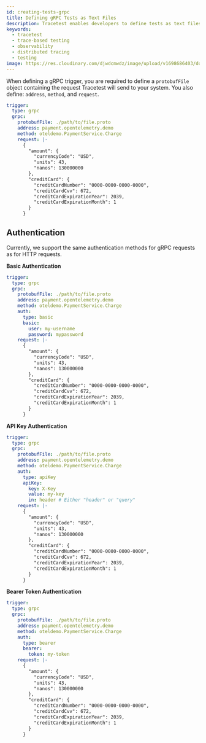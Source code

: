 ```yaml
---
id: creating-tests-grpc
title: Defining gRPC Tests as Text Files
description: Tracetest enables developers to define tests as text files and run them using a CLI. Integrate the execution of tests in your existing CI pipeline.
keywords:
  - tracetest
  - trace-based testing
  - observability
  - distributed tracing
  - testing
image: https://res.cloudinary.com/djwdcmwdz/image/upload/v1698686403/docs/Blog_Thumbnail_14_rsvkmo.jpg
---
```


When defining a gRPC trigger, you are required to define a `protobufFile` object containing the request Tracetest will send to your system. You also define: `address`, `method`, and `request`.

```yaml
trigger:
  type: grpc
  grpc:
    protobufFile: ./path/to/file.proto
    address: payment.opentelemetry.demo
    method: oteldemo.PaymentService.Charge
    request: |-
      {
        "amount": {
          "currencyCode": "USD",
          "units": 43,
          "nanos": 130000000
        },
        "creditCard": {
          "creditCardNumber": "0000-0000-0000-0000",
          "creditCardCvv": 672,
          "creditCardExpirationYear": 2039,
          "creditCardExpirationMonth": 1
        }
      }
```

## Authentication

Currently, we support the same authentication methods for gRPC requests as for HTTP requests.

**Basic Authentication**

```yaml
trigger:
  type: grpc
  grpc:
    protobufFile: ./path/to/file.proto
    address: payment.opentelemetry.demo
    method: oteldemo.PaymentService.Charge
    auth:
      type: basic
      basic:
        user: my-username
        password: mypassword
    request: |-
      {
        "amount": {
          "currencyCode": "USD",
          "units": 43,
          "nanos": 130000000
        },
        "creditCard": {
          "creditCardNumber": "0000-0000-0000-0000",
          "creditCardCvv": 672,
          "creditCardExpirationYear": 2039,
          "creditCardExpirationMonth": 1
        }
      }
```

**API Key Authentication**

```yaml
trigger:
  type: grpc
  grpc:
    protobufFile: ./path/to/file.proto
    address: payment.opentelemetry.demo
    method: oteldemo.PaymentService.Charge
    auth:
      type: apiKey
      apiKey:
        key: X-Key
        value: my-key
        in: header # Either "header" or "query"
    request: |-
      {
        "amount": {
          "currencyCode": "USD",
          "units": 43,
          "nanos": 130000000
        },
        "creditCard": {
          "creditCardNumber": "0000-0000-0000-0000",
          "creditCardCvv": 672,
          "creditCardExpirationYear": 2039,
          "creditCardExpirationMonth": 1
        }
      }
```

**Bearer Token Authentication**

```yaml
trigger:
  type: grpc
  grpc:
    protobufFile: ./path/to/file.proto
    address: payment.opentelemetry.demo
    method: oteldemo.PaymentService.Charge
    auth:
      type: bearer
      bearer:
        token: my-token
    request: |-
      {
        "amount": {
          "currencyCode": "USD",
          "units": 43,
          "nanos": 130000000
        },
        "creditCard": {
          "creditCardNumber": "0000-0000-0000-0000",
          "creditCardCvv": 672,
          "creditCardExpirationYear": 2039,
          "creditCardExpirationMonth": 1
        }
      }
```
